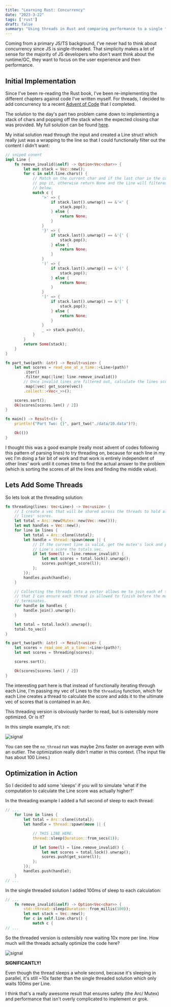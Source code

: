 ```yaml
---
title: "Learning Rust: Concurrency"
date: "2023-3-22"
tags: ['rust']
draft: false
summary: "Using threads in Rust and comparing performance to a single thread."
---
```

Coming from a primary JS/TS background, I've never had to think about concurrency since JS is single-threaded. That simplicity makes a lot of sense for the majority of JS developers who don't want think about the runtime/GC, they want to focus on the user experience and then performance.

## Initial Implementation
Since I've been re-reading the Rust book, I've been re-implementing the different chapters against code I've written myself. For threads, I decided to add concurrency to a recent [Advent of Code](https://adventofcode.com/2021/day/10) that I completed.

The solution to the day's part two problem came down to implementing a stack of chars and popping off the stack when the expected closing char was provided. My full solution can be found [here](https://github.com/Austionian/advent_of_code_2021/blob/main/src/bin/day10.rs).

My initial solution read through the input and created a Line struct which really just was a wrapping to the line so that I could functionally filter out the content I didn't want:

```rust
// sniped conent
impl Line {
    fn remove_invalid(&self) -> Option<Vec<char>> {
        let mut stack = Vec::new();
        for c in self.line.chars() {
            // Match on the current char and if the last char in the current stack is correct
            // pop it, otherwise return None and the Line will filtered out from the next step
            // below.
            match c {
                '>' => {
                    if stack.last().unwrap() == &'<' {
                        stack.pop();
                    } else {
                        return None;
                    }
                }
                '}' => {
                    if stack.last().unwrap() == &'{' {
                        stack.pop();
                    } else {
                        return None;
                    }
                }
                ')' => {
                    if stack.last().unwrap() == &'(' {
                        stack.pop();
                    } else {
                        return None;
                    }
                }
                ']' => {
                    if stack.last().unwrap() == &'[' {
                        stack.pop();
                    } else {
                        return None;
                    }
                }
                _ => stack.push(c),
            }
        }
        return Some(stack);
    }
}

fn part_two(path: &str) -> Result<usize> {
    let mut scores = read_one_at_a_time::<Line>(path)?
        .iter()
        .filter_map(|line| line.remove_invalid())
        // Once invalid lines are filtered out, calculate the lines score.
        .map(|vec| get_score(vec))
        .collect::<Vec<_>>();

    scores.sort();
    Ok(scores[scores.len() / 2])
}

fn main() -> Result<()> {
    println!("Part Two: {}", part_two("./data/10.data")?);

    Ok(())
}
```

I thought this was a good example (really most advent of codes following this pattern of parsing lines) to try threading on, because for each line in my vec I'm doing a fair bit of work and that work is entirely independent of other lines' work until it comes time to find the actual answer to the problem (which is sorting the scores of all the lines and finding the middle value).

## Lets Add Some Threads

So lets look at the threading solution:

```rust
fn threading(lines: Vec<Line>) -> Vec<usize> {
    // I create a vec that will be shared across the threads to hold all the 
    // lines' scores.
    let total = Arc::new(Mutex::new(Vec::new()));
    let mut handles = Vec::new();
    for line in lines {
        let total = Arc::clone(&total);
        let handle = thread::spawn(move || {
            // If the current line is valid, get the mutex's lock and push the 
            // Line's score the totals vec.
            if let Some(l) = line.remove_invalid() {
                let mut scores = total.lock().unwrap();
                scores.push(get_score(l));
            };
        });
        handles.push(handle);
    }

    // Collecting the threads into a vector allows me to join each of them so
    // that I can ensure each thread is allowed to finish before the main thread
    // terminates.
    for handle in handles {
        handle.join().unwrap();
    }

    let total = total.lock().unwrap();
    total.to_vec()
}

fn part_two(path: &str) -> Result<usize> {
    let scores = read_one_at_a_time::<Line>(path)?;
    let mut scores = threading(scores);

    scores.sort();

    Ok(scores[scores.len() / 2])
}
```

The interesting part here is that instead of functionally iterating through each Line, I'm passing my vec of Lines to the `threading` function, which for each Line creates a thread to calculate the score and adds it to the ultimate vec of scores that is contained in an Arc.

This threading version is obviously harder to read, but is ostensibly more optimized. Or is it?

In this simple example, it's not:

<div className="flex flex-wrap -mx-2 overflow-hidden xl:-mx-2">
  <div className="my-1 px-2 w-full overflow-hidden xl:my-1 xl:px-2 xl:w-1/2">
    <Image alt="signal" src="/static/images/thread_no_sleep.webp" width={800} height={200} />
  </div>
</div>

You can see the `no_thread` run was maybe 2ms faster on average even with an outlier. The optimization really didn't matter in this context. (The input file has about 100 Lines.) 

## Optimization in Action

So I decided to add some 'sleeps' if you will to simulate 'what if the computation to calculate the Line score was actually higher?'

In the threading example I added a full second of sleep to each thread:

```rust
// ...
    for line in lines {
        let total = Arc::clone(&total);
        let handle = thread::spawn(move || {

            // THIS LINE HERE.
            thread::sleep(Duration::from_secs(1));

            if let Some(l) = line.remove_invalid() {
                let mut scores = total.lock().unwrap();
                scores.push(get_score(l));
            };
        });
        handles.push(handle);
    }
// ...
```

In the single threaded solution I added 100ms of sleep to each calculation:

```rust
// ...
    fn remove_invalid(&self) -> Option<Vec<char>> {
        std::thread::sleep(Duration::from_millis(100));
        let mut stack = Vec::new();
        for c in self.line.chars() {
            match c {
// ...
```

So the threaded version is ostensibly now waiting 10x more per line. How much will the threads actually optimize the code here?

<div className="flex flex-wrap -mx-2 overflow-hidden xl:-mx-2">
  <div className="my-1 px-2 w-full overflow-hidden xl:my-1 xl:px-2 xl:w-1/2">
    <Image alt="signal" src="/static/images/thread_with_sleep.webp" width={800} height={300} />
  </div>
</div>

**SIGNIFICANTLY!**

Even though the thread sleeps a whole second, because it's sleeping in parallel, it's still ~10x faster than the single threaded solution which only waits 100ms per Line.

I think that's a really awesome result that ensures safety (the Arc/ Mutex) and performance that isn't overly complicated to implement or grok.
